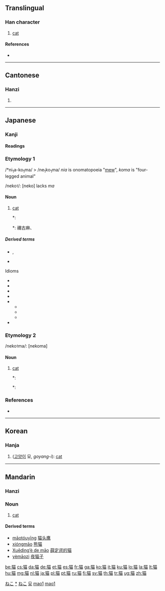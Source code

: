 {{also|貓}}<!-- may be replaced by zh-forms -->
==Translingual==

===Han character===
{{Han char|rn=94|rad=犬|as=09|sn=12|four=|canj=大竹廿田 (KHTW)}}

# [[cat]]

====References====
* {{Han ref|kx=0714.270|dkj=20535|dj=1127.010|hdz=21352.010|uh=732B|ud=29483}}

----

==Cantonese==

===Hanzi===
{{yue-hanzi|jyut=|y=maau1|tra=貓}}

# {{defn|lang=yue|sort=犬09}}

----

==Japanese==

===Kanji===
{{ja-kanji|grade=c|rs=犬09}}

====Readings====
{{ja-readings
|on={{l|ja|びょう}} (byō), {{l|ja|ぼう}} (bō), {{l|ja|みょう}} (myō)
|kun={{l|ja|ねこ}} (neko)
}}

===Etymology 1===

/*ni<sub>1</sub>a-ko<sub>1</sub>ma/ > /ne<sub>1</sub>ko<sub>1</sub>ma/ ''nia'' is onomatopoeia "[[mew]]", ''koma'' is "four-legged animal"

/neko<small>1</small>/: [neko] lacks ''ma''

====Noun====
{{ja-noun|k|hira=ねこ|rom=neko|hidx=ねこ|kata=ネコ}}

# [[cat]]
#*: {{RQ:Wamyō Ruijushō|7|56}}
#*: {{l|ja|猫}} {{l|ja|野王案、}}{{l|ja|猫、}}{{l|ja|音苗、}}禰古麻、{{l|ja|下總本有和名二字興河海抄引此合、}}{{l|ja|本草和名同訓、}}{{l|ja|或省云}}'''{{l|ja|禰古}}'''{{l|ja|、}}{{l|ja|新撰字鏡、}}{{l|ja|狸、}}'''{{l|ja|禰古}}'''{{l|ja|、}}{{l|ja|按狸一名猫、}}{{l|ja|見本草和名、}}{{l|ja|似虎而小、}}{{l|ja|熊捕鼠為糧}}

=====Derived terms=====
* {{l|ja|子猫}}, {{l|ja|仔猫}}
* {{l|ja|シュレーディンガーの猫}}
;Idioms
* {{l|ja|猫も杓子も}}
* {{l|ja|猫の手も借りたい}}
* {{l|ja|猫舌}}
* {{l|ja|猫に小判}}
* {{l|ja|猫の額}}
** {{l|ja|猫の額ほどの庭}}
** {{l|ja|猫の額ほどの土地}}
** {{l|ja|猫の額のような}}
* {{l|ja|借りてきた猫}}

===Etymology 2===

/neko<small>1</small>ma/: [nekoma]

====Noun====
{{ja-noun|k|hira=ねこま|rom=nekoma|hidx=ねこま}}

# [[cat]]
#*: {{RQ:Wamyō Ruijushō|7|56}}
#*: {{l|ja|猫 野王案、}}{{l|ja|猫、}}{{l|ja|音苗、}}'''{{l|ja|禰古麻}}'''{{l|ja|、}}{{l|ja|下總本有和名二字興河海抄引此合、}}{{l|ja|本草和名同訓、}}{{l|ja|或省云禰古、}}{{l|ja|新撰字鏡、}}{{l|ja|狸、}}{{l|ja|禰古、}}{{l|ja|按狸一名猫、}}{{l|ja|見本草和名、}}{{l|ja|似虎而小、}}{{l|ja|熊捕鼠為糧}}

===References===
* {{R:Wamyō Ruijushō}}

[[Category:1000 Japanese basic words|ねこ]]
[[Category:ja:Cats|*]]
[[Category:ja:Mammals|ねこ]]

----

==Korean==

===Hanja===
{{ko-hanja|hangeul=묘|eumhun=|rv=myo|mr=myo|y=myo}}

# ([[고양이]] 묘, ''goyang-i''): [[cat]]

[[Category:Hanja readings|묘]]

----

==Mandarin==
{{zh-forms|[[猫]]|[[貓]]}}

===Hanzi===
{{cmn-hanzi|tra=貓|pin=[[māo]] ([[mao1]])|wg=mao<sup>1</sup>}}

===Noun===
{{cmn-noun|s|pin=māo|pint=mao1|tra=貓|sim=猫|mw=只|rs=犬09}}

# [[cat]]

====Derived terms====
* [[māotóuyīng]] [[猫头鹰]]
* [[xióngmāo]] [[熊猫]]
* [[Xuēdìng’è de māo]] [[薛定谔的猫]]
* [[yèmāozi]] [[夜猫子]]

[[Category:zh-cn:Mammals|mao1]]
[[Category:zh-cn:Cats|mao1]]

[[be:猫]]
[[cs:猫]]
[[da:猫]]
[[de:猫]]
[[et:猫]]
[[es:猫]]
[[fr:猫]]
[[ga:猫]]
[[ko:猫]]
[[it:猫]]
[[ku:猫]]
[[lo:猫]]
[[la:猫]]
[[lt:猫]]
[[hu:猫]]
[[mg:猫]]
[[nl:猫]]
[[ja:猫]]
[[pl:猫]]
[[pt:猫]]
[[ru:猫]]
[[fi:猫]]
[[sv:猫]]
[[th:猫]]
[[tr:猫]]
[[ug:猫]]
[[zh:猫]]